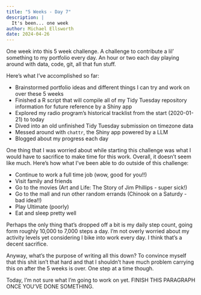```yaml
---
title: "5 Weeks - Day 7"
description: |
  It's been... one week
author: Michael Ellsworth
date: 2024-04-26
---
```


One week into this 5 week challenge. A challenge to contribute a lil' something to my portfolio every day. An hour or two each day playing around with data, code, git, all that fun stuff.

Here's what I've accomplished so far:

-   Brainstormed portfolio ideas and different things I can try and work on over these 5 weeks
-   Finished a R script that will compile all of my Tidy Tuesday repository information for future reference by a Shiny app
-   Explored my radio program's historical tracklist from the start (2020-01-21) to today
-   Dived into an old unfinished Tidy Tuesday submission on timezone data
-   Messed around with `chattr`, the Shiny app powered by a LLM
-   Blogged about my progress each day

One thing that I was worried about while starting this challenge was what I would have to sacrifice to make time for this work. Overall, it doesn't seem like much. Here's how what I've been able to do outside of this challenge:

-   Continue to work a full time job (wow, good for you!!)
-   Visit family and friends
-   Go to the movies (Art and Life: The Story of Jim Phillips - super sick!)
-   Go to the mall and run other random errands (Chinook on a Saturdy - bad idea!!)
-   Play Ultimate (poorly)
-   Eat and sleep pretty well

Perhaps the only thing that's dropped off a bit is my daily step count, going form roughly 10,000 to 7,000 steps a day. I'm not overly worried about my activity levels yet considering I bike into work every day. I think that's a decent sacrifice.

Anyway, what's the purpose of writing all this down? To convince myself that this shit isn't that hard and that I shouldn't have much problem carrying this on after the 5 weeks is over. One step at a time though.

Today, I'm not sure what I'm going to work on yet. FINISH THIS PARAGRAPH ONCE YOU'VE DONE SOMETHING.
